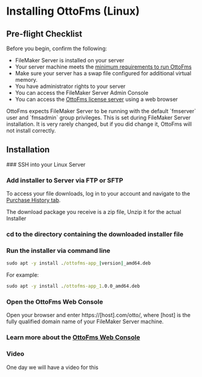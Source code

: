 
# Installing OttoFms (Linux)

## Pre-flight Checklist

Before you begin, confirm the following:

- FileMaker Server is installed on your server
- Your server machine meets the [minimum requirements to run OttoFms](/tech-specs)
- Make sure your server has a swap file configured for additional virtual memory.
- You have administrator rights to your server
- You can access the FileMaker Server Admin Console
- You can access the [OttoFms license server](https://edd-sl-proxy.geistgate.com) using a web browser

<Callout type="warning">
  OttoFms expects FileMaker Server to be running with the default `fmserver`
  user and `fmsadmin` group privileges. This is set during FileMaker Server
  installation. It is very rarely changed, but if you did change it, OttoFms
  will not install correctly.
</Callout>

## Installation

<Steps>
### SSH into your Linux Server

### Add installer to Server via FTP or SFTP

To access your file downloads, log in to your account and navigate to the [Purchase History tab](https://www.geistinteractive.com/account/?_gl=1*vbuibo*_ga*MjEyNjIwMjQxOC4xNjkzNDIzOTk0*_ga_XSEJBWFBW9*MTY5NDgxNzQ3MC4xMC4xLjE2OTQ4MTg1NTQuMC4wLjA.#tab-id-2).

The download package you receive is a zip file, Unzip it for the actual Installer

### cd to the directory containing the downloaded installer file

### Run the installer via command line

```cmd copy
sudo apt -y install ./ottofms-app_|version|_amd64.deb
```

For example:

```cmd copy
sudo apt -y install ./ottofms-app_1.0.0_amd64.deb
```

### Open the OttoFms Web Console

Open your browser and enter https://[host].com/otto/, where [host] is the fully qualified domain name of your FileMaker Server machine.

### Learn more about the [OttoFms Web Console](/otto-console/dashboard)

 </Steps>

### Video

One day we will have a video for this

